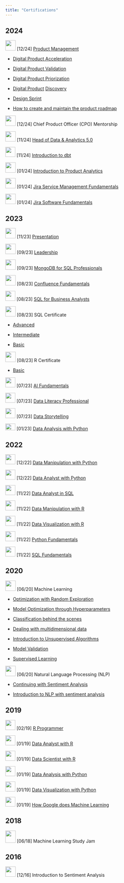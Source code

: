 ```yaml
---
title: "Certifications"
---
```


## 2024

![](images/alura.png){width="32"} \[12/24\] [Product Management](https://cursos.alura.com.br/user/vbfelix/course/product-manager-jornada-gestao-produto/certificate?lang=en)

-   [Digital Product Acceleration](https://cursos.alura.com.br/user/vbfelix/course/gestao-produtos-aceleracao/certificate?lang=en)

-   [Digital Product Validation](https://cursos.alura.com.br/user/vbfelix/course/gestao-produtos-digitais-validacao/certificate?lang=en)

-   [Digital Product Priorization](https://cursos.alura.com.br/user/vbfelix/course/gestao-produtos-priorizacao/certificate?lang=en)

-   [Digital Product](https://cursos.alura.com.br/user/vbfelix/course/gestao-produtos-priorizacao/certificate?lang=en) [Discovery](https://cursos.alura.com.br/user/vbfelix/course/gestao-produtos-digitais-product-discovery/certificate?lang=en)

-   [Design Sprint](https://cursos.alura.com.br/user/vbfelix/course/design-sprint/certificate?lang=en)

-   [How to create and maintain the product roadmap\
    ](https://cursos.alura.com.br/user/vbfelix/course/roadmap-criar-manter-mapa-produto/certificate?lang=en)

![](images/iftl_edu_logo.jpeg){width="32"} \[12/24\] Chief Product Officer (CPO) Mentorship

![](images/strides-02.png){width="32"} \[11/24\] [Head of Data & Analytics 5.0](https://www.credential.net/2cd10087-c683-4e9c-adfc-e49d1b7bf455)

![](images/download-01.png){width="31"} \[11/24\] [Introduction to dbt](https://www.datacamp.com/statement-of-accomplishment/course/ea5544b954398142b0c8a38208966770420e2f9d?raw=1)

![](images/somostera_logo.jpeg){width="32"} \[01/24\] [Introduction to Product Analytics](https://credentials.somostera.com/b46091c6436b1bed45816cf96dc90fb0)

![](images/paste-2BF0ACDA.png){width="32"} \[01/24\] [Jira Service Management Fundamentals](https://university.atlassian.com/student/award/PaFxwB8zTHN2muDhJSaqpscG)

![](images/paste-2BF0ACDA.png){width="32"} \[01/24\] [Jira Software Fundamentals](https://university.atlassian.com/student/award/FB7sG8yckBd3ATg7emmFgt9F)

## 2023

![](images/paste-B8EC21E4.png){width="32"} \[11/23\] [Presentation](https://www.conquerplus.com.br/certificates/fae527b1-bcf3-4843-8901-43eba90fbffc?enrollment=7585023)

![](images/paste-B8EC21E4.png){width="32"} \[09/23\] [Leadership](https://drive.conqueronline.com.br/CertificadosTeste/Forma%C3%A7%C3%A3o%20em%20Lideran%C3%A7a/1694472263631-6e861d53-9a55-43ba-8fe6-2315939a3569.jpeg)

![](https://coursera-university-assets.s3.amazonaws.com/05/353594a7964fdeaff4e10615de58c0/MongoDBSquareLogo.png){width="32"} \[09/23\] [MongoDB for SQL Professionals](https://ti-user-certificates.s3.amazonaws.com/ae62dcd7-abdc-4e90-a570-83eccba49043/b63aba26-47a6-4417-a539-1b74a88a0b86-vincius-flix-0e0b9438-a1a8-4fc0-8ad3-bc1777d92c1d-certificate.pdf)

![](images/paste-2BF0ACDA.png){width="32"} \[08/23\] [Confluence Fundamentals](https://university.atlassian.com/student/award/VNroXeukepbpn1pXbfV6YZk1)

![](images/download-01.png){width="31"} \[08/23\] [SQL for Business Analysts](https://www.datacamp.com/statement-of-accomplishment/track/3ee8b24604cfe40861c496bf0168416383e64be2)

![](images/hackerrank-01.png){width="32"} \[08/23\] SQL Certificate

-   [Advanced](https://www.hackerrank.com/certificates/a2283f2bf638)

-   [Intermediate](https://www.hackerrank.com/certificates/ad67e9b31603?utm_medium=email&utm_source=mail_template_1393&utm_campaign=hrc_skills_certificate)

-   [Basic](https://www.hackerrank.com/certificates/a35f6899231b?utm_medium=email&utm_source=mail_template_1393&utm_campaign=hrc_skills_certificate)

![](images/hackerrank-01.png){width="32"} \[08/23\] R Certificate

-   [Basic](https://www.hackerrank.com/certificates/c49e8229f339)

![](images/download-01.png){width="31"} \[07/23\] [AI Fundamentals](https://www.datacamp.com/statement-of-accomplishment/track/e7f701b0e0d3ece62feb4cbfca989df97f858186?raw=1)

![](images/download-01.png){width="31"} \[07/23\] [Data Literacy Professional](https://www.datacamp.com/statement-of-accomplishment/track/b76f2f4a35ada06c2c31560cd8976f1da7527234)

![](images/download-01.png){width="31"} \[07/23\] [Data Storytelling](https://www.datacamp.com/statement-of-accomplishment/track/d1b627859b9fd881031f7e47251ea73af46bdd35)

![](images/download%20(2).png){width="31" height="21"} \[01/23\] [Data Analysis with Python](https://www.freecodecamp.org/certification/fcc9e7d893e-6799-4c57-a0c9-c8f664ec685a/data-analysis-with-python-v7)

## 2022

![](images/download-01.png){width="31"} \[12/22\] [Data Manipulation with Python](https://www.datacamp.com/statement-of-accomplishment/track/e24f579f704adfa1882ff2f859aaf2c34fb334ac)

![](images/download-01.png){width="31"} \[12/22\] [Data Analyst with Python](https://www.datacamp.com/statement-of-accomplishment/track/67774c6f199b21768ae7ff5175e765c9b5de34c9)

![](images/download-01.png){width="31"} \[11/22\] [Data Analyst in SQL](https://www.datacamp.com/statement-of-accomplishment/track/1358b6f9357ffdaec03dbfa329a173bd95c41360)

![](images/download-01.png){width="31"} \[11/22\] [Data Manipulation with R](https://www.datacamp.com/statement-of-accomplishment/track/08db06b8f1609c50a23d7060788c2321dc81c48a?raw=1)

![](images/download-01.png){width="31"} \[11/22\] [Data Visualization with R](https://www.datacamp.com/statement-of-accomplishment/track/a5aa6252e8ddb4e2c3414b757a4aaf802886824c)

![](images/download-01.png){width="31"} \[11/22\] [Python Fundamentals](https://www.datacamp.com/statement-of-accomplishment/track/63ba119a0a2bfefcf034d87fc2b5d9a4e9463ed1)

![](images/download-01.png){width="31"} \[11/22\] [SQL Fundamentals](https://www.datacamp.com/statement-of-accomplishment/track/2a986ff0cd3310f3e428264c62d13216ebd975a1?raw=1)

## 2020

![](images/alura.png){width="32"} \[06/20\] Machine Learning

-   [Optimization with Random Exploration](https://cursos.alura.com.br/certificate/0a798847-c27f-4a30-b8c8-66d517dbe343?lang=en)

-   [Model Optimization through Hyperparameters](https://cursos.alura.com.br/certificate/20c2d1a3-d750-41c7-a5ca-24520ffc171b?lang=en)

-   [Classification behind the scenes](https://cursos.alura.com.br/certificate/50ace2ab-dcc1-4aa6-8851-305dda8f09d1?lang=en)

-   [Dealing with multidimensional data](https://cursos.alura.com.br/certificate/597324cf-6e9b-4911-bb25-9cbdaa327686?lang=en)

-   [Introduction to Unsupervised Algorithms](https://cursos.alura.com.br/certificate/f8358536-a454-4de7-9b5d-f796ae08bb8b?lang=en)

-   [Model Validation](https://cursos.alura.com.br/certificate/1cd3e02b-770c-45cf-b34b-376dc549c403?lang=en)

-   [Supervised Learning](https://cursos.alura.com.br/certificate/65b8311a-c168-47c8-ab8d-0bb90c481bf6?lang=en)

![](images/alura.png){width="32"} \[06/20\] Natural Language Processing (NLP)

-   [Continuing with Sentiment Analysis](https://cursos.alura.com.br/certificate/63f52670-68b7-491e-a12a-0f33b229dd0f?lang=en)

<!-- -->

-   [Introduction to NLP with sentiment analysis](https://cursos.alura.com.br/certificate/51674e55-66d7-44b0-b558-778467f0153b?lang=en)

## 2019

![](images/download-01.png){width="31"} \[02/19\] [R Programmer](https://www.datacamp.com/statement-of-accomplishment/track/3ead25e9d7f379f930c5c203355bc1e315187354)

![](images/download-01.png){width="31"} \[01/19\] [Data Analyst with R](https://www.datacamp.com/statement-of-accomplishment/track/b2e74053d5b2195e8f3a124f63a38081c210102d)

![](images/download-01.png){width="31"} \[01/19\] [Data Scientist with R](https://www.datacamp.com/statement-of-accomplishment/track/2e0b83340d63ded2751266704d2f0d385cda2a43)

![](images/download%20(1).png){width="31"} \[01/19\] [Data Analysis with Python](https://courses.cognitiveclass.ai/certificates/26bbd72010f44f0093e2551508bc444e)

![](images/download%20(1).png){width="31"} \[01/19\] [Data Visualization with Python](https://courses.cognitiveclass.ai/certificates/bd884f6c5d8d43318946570cda8eb9ad)

![](images/coursera-blog-image-01.png){width="31" height="30"} \[01/19\] [How Google does Machine Learning](https://www.coursera.org/account/accomplishments/verify/T2Z7F6MT9KQK)

## 2018

![](images/download-02.png){width="32" height="38"} \[06/18\] Machine Learning Study Jam

## 2016

![](images/download.jpeg){width="32" height="32"} \[12/16\] Introduction to Sentiment Analysis
